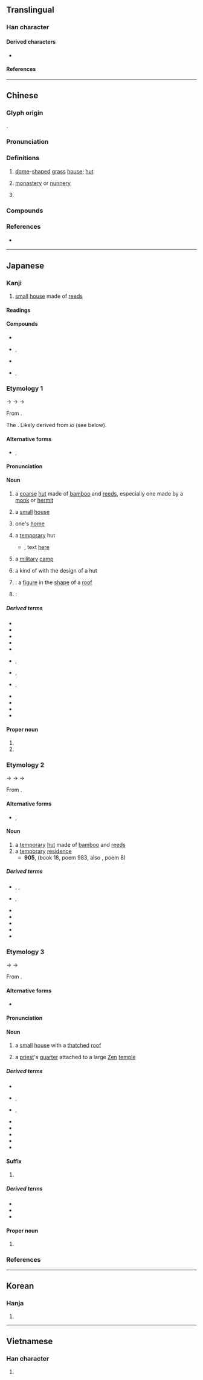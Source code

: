 {{also|菴}}
{{character info/new}}
==Translingual==

===Han character===
{{Han char|rn=53|rad=广|as=08|sn=11|four=00216|canj=IKLU|ids=⿸广奄}}

====Derived characters====
* {{l|mul|[[𫫡]], [[𧫥]], [[𪩑]], [[蓭]]}}

====References====
{{Han ref|kx=0347.160|dkj=09369|dj=0657.240|hdz=20887.060|uh=5EB5}}

----

==Chinese==
{{zh-forms|t2=菴|alt=厂-in names,广-in names}}

===Glyph origin===
{{Han etym}}
{{Han compound|广|奄|ls=psc|c1=s|c2=p|t1=house}}. 

===Pronunciation===
{{zh-pron
|m=ān
|m-s=
|c=am1
|c-t=
|g=
|h=pfs=
|j=
|mb=
|md=
|mn=am
|mn-t=am1
|w=
|x=
|oc=y
|mc=y
|cat=n,pn
}}

===Definitions===
{{zh-hanzi}}

# [[dome]]-[[shape]]d [[grass]] [[house]]; [[hut]]
# {{lb|zh|Buddhism}} [[monastery]] or [[nunnery]]
# {{surname|zh}}

===Compounds===
{{zh-der|青龍庵|庵堂|庵寺|庵主|尼姑庵|小庵|庵觀|尼庵|普庵咒|普庵老祖|陶庵夢憶|老郎庵|觀音庵|茶庵嶺}}

===References===
* {{q|Min Nan}} {{R:nan:tdj|325|v=1|p=23}}

{{zh-cat|Buddhism}}

----

==Japanese==

===Kanji===
{{ja-kanji|grade=|rs=广08}}

# [[small]] [[house]] made of [[reed]]s

====Readings====
{{rfv-pronunciation|ja}}
{{ja-readings
|goon=あん<あん<あむ, おん<おん<おむ
|kanon=あん<あん<あむ
|kun=いお-<いほ-, いおり-<いほり-, いお-る<いほ-る
}}

====Compounds====
{{der-top|Compounds}}
* {{ja-r|草庵|そうあん}}
* {{ja-r|沢庵|たくあん}}, {{ja-r|沢庵|たくわん}}
* {{ja-r|竹庵|^ちくあん}}
* {{ja-r|幽庵 焼き|ゆうあん やき}}, {{ja-r|柚庵 焼き|ゆうあん やき}}
{{der-bottom}}

===Etymology 1===
{{wp|lang=ja}}
{{ja-kanjitab|いおり|yomi=k}}
{{IPAchar|/ipori/}} → {{IPAchar|/ifori/}} → {{IPAchar|/ihʷori/}} → {{IPAchar|/iori/}}

From {{inh|ja|ojp|sort=いおり|-}}.

The {{ja-etym-renyokei|庵る|いおる|to [[reside]] in a [[temporary]] [[hut]]|pos=obsolete}}. Likely derived from ''io'' (see below).

====Alternative forms====
* {{ja-l|廬}}, {{ja-l|菴}}

====Pronunciation====
{{ja-pron|yomi=k|いおり|acc=0|acc_ref=DJR}}

====Noun====
{{ja-noun|いおり|hhira=いほり}}

# a [[coarse]] [[hut]] made of [[bamboo]] and [[reed]]s, especially one made by a [[monk]] or [[hermit]]
#: {{syn|ja|庵室|tr=anshitsu|草庵|tr2=sōan}}
# a [[small]] [[house]]
# {{lb|ja|humble|sort=いおり}} one's [[home]]
# a [[temporary]] hut
#* {{RQ:Manyoshu|10|2235}}, text [http://jti.lib.virginia.edu/japanese/manyoshu/Man10Yo.html#2235 here]
#*: {{ja-usex|m=秋%田%苅 客%乃'''廬入'''尓 四具礼%零 我袖%沾 干人無%二|m_kana=あき%た%かる たび%の'''いほり'''に しぐれ%ふり わがそで%ぬれぬ ほすひとなし%に|秋%田 刈る 旅 の '''いほり''' に しぐれ 降り 我が 袖 濡れぬ 干す 人 なし に|あき%-た かる たび の '''いほり''' に しぐれ ふり わが そで ぬれぬ ほす ひと なし に|rom=aki-ta karu tabi no '''iori''' ni shigure furi waga sode nurenu hosu hito nashi ni}}
# a [[military]] [[camp]] {{gl|attested in the ''{{w|Wamyō Ruijushō}}''}}
#: {{syn|ja|-}}{{ja-r|軍営|ぐんえい}}
# a kind of {{ja-r|家紋|かもん|[[family]] [[crest]]}} with the design of a hut
# {{short for|ja|庵形|tr=iori-gata|nodot=1|sort=いおり}}: a [[figure]] in the [[shape]] of a [[roof]]
# {{short for|ja|庵看板|tr=iori kanban|nodot=1}}: {{rfdef|ja}}

=====Derived terms=====
{{der-top}}
* {{ja-r|庵さす|いおり さす}}
* {{ja-r|庵す|いおりす}}
* {{ja-r|庵%形|いおり%-がた}}
* {{ja-r|庵 看板|いおり かんばん}}
* {{ja-r|庵%点|いおり%-てん}}
* {{ja-r|庵の梅|^いおり の うめ|rom=-}}, {{ja-r|庵%梅|^いおり の% うめ}}
* {{ja-r|庵 木瓜|いおり もっこう}}, {{ja-r|庵に木瓜|いおり に もっこう}}
* {{ja-r|桂庵|けいあん|rom=-}}, {{ja-r|慶庵|けいあん}}
* {{ja-r|草の庵|くさ の いおり}}
* {{ja-r|苔の庵|こけ の いおり}}
* {{ja-r|笹の庵|ささ の いおり}}
* {{ja-r|柴の庵|しば の いおり}}
{{der-bottom}}

====Proper noun====
{{ja-pos|proper|いおり|hhira=いほり}}

# {{given name|ja|female|A=a|nodot=1|sort=いおり}}
# {{surname|ja|A=a|nodot=1}}

===Etymology 2===
{{ja-kanjitab|いお|yomi=k}}
{{IPAchar|/ipo/}} → {{IPAchar|/ifo/}} → {{IPAchar|/ihʷo/}} → {{IPAchar|/io/}}

From {{inh|ja|ojp|sort=いお|-}}.

{{rfe|ja}}

====Alternative forms====
* {{ja-l|廬}}, {{ja-l|菴}}

====Noun====
{{ja-noun|いお|hhira=いほ}}

# a [[temporary]] [[hut]] made of [[bamboo]] and [[reed]]s
# a [[temporary]] [[residence]]
#* '''905''', ''{{w|Kokin Wakashū}}'' (book 18, poem 983, also ''{{w|Ogura Hyakunin Isshu|Hyakunin Isshu}}'', poem 8)
#*: {{ja-usex|わが'''庵'''は都のたつみしかぞすむ世をうぢ山と人はいふなり|わが '''いほ''' は みよこ の たつみ しか ぞ すむ よ を うぢやま と ひと は いふ なり|rom=waga '''io''' wa miyako no tatsumi shika zo sumu yo o Ujiyama to hito wa iunari}}

=====Derived terms=====
{{der-top}}
* {{ja-r|仮庵|かり.いお}}, {{ja-r|仮庵|かりほ}}, {{ja-r|仮庵|かりお}}
* {{ja-r|刈%穂の庵|かり%ほ の いお|rom=-}}, {{ja-r|刈り穂の庵|かりほ の いお}}
* {{ja-r|草の庵|くさ の いお}}
* {{ja-r|苔の庵|こけ の いお}}
* {{ja-r|笹の庵|ささ の いお}}
* {{ja-r|伏せ庵|ふせいお}}
* {{ja-r|曲げ庵|まげいお}}
{{der-bottom}}

===Etymology 3===
{{ja-kanjitab|あん|yomi=o}}
{{IPAchar|/am/}} → {{IPAchar|/amu/}} → {{IPAchar|/aɴ/}}

From {{der|ja|ltc|sort=あん|-}} {{ltc-l|庵|id=1}}.

====Alternative forms====
* {{ja-l|菴}}

====Pronunciation====
{{ja-pron|yomi=o|あん|acc=1|acc_ref=DJR}}

====Noun====
{{ja-noun|あん}}

# a [[small]] [[house]] with a [[thatch]]ed [[roof]]
# {{lb|ja|Buddhism|sort=あん}} a [[priest]]'s [[quarter]] attached to a large [[Zen]] [[temple]]

=====Derived terms=====
{{der-top}}
* {{ja-r|庵号|あんごう}}
* {{ja-r|庵室|あんしつ}}, {{ja-r|庵室|あんじつ}}
* {{ja-r|庵主|あんじゅ}}, {{ja-r|庵主|あんしゅ}}
* {{ja-r|御%庵|お%-あん}}
* {{ja-r|小庵|しょうあん}}
* {{ja-r|僧庵|そうあん}}
* {{ja-r|伯庵|^はくあん}}
* {{ja-r|不%識%庵|^ふ%しき%-あん}}
{{der-bottom}}

====Suffix====
{{ja-pos|suffix|あん}}

# {{rfdef|ja}}

=====Derived terms=====
* {{ja-r|幻住%庵|^げんじゅう%-あん}}
* {{ja-r|今日%庵|^こんにち%-あん}}
* {{ja-r|芭蕉%庵|^ばしょう%-あん}}

====Proper noun====
{{ja-pos|proper|あん}}

# {{surname|ja|A=a|nodot=1|sort=あん}}

===References===
<references />

----

==Korean==

===Hanja===
{{ko-hanja|hangeul=암|eumhun=암자|rv=am|mr=am}}

# {{defn|lang=ko|sort=广08}}

----

==Vietnamese==

===Han character===
{{vi-hantu|[[am]], [[im]]|rs=广08}}

# {{defn|lang=vi|sort=广08}}